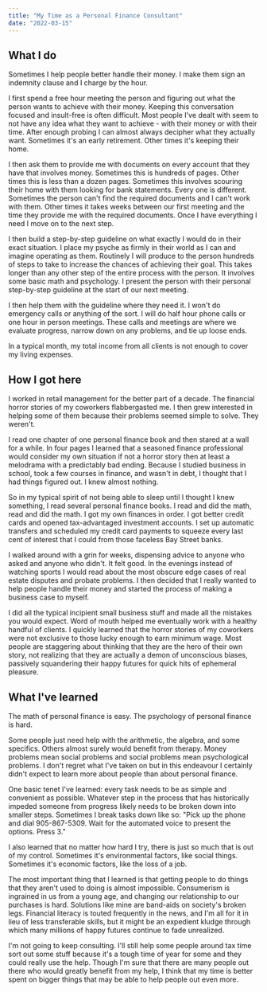 ```yaml
---
title: "My Time as a Personal Finance Consultant"
date: "2022-03-15"
---
```


## What I do

Sometimes I help people better handle their money. I make them sign an indemnity clause and I charge by the hour.

I first spend a free hour meeting the person and figuring out what the person wants to achieve with their money. Keeping this conversation focused and insult-free is often difficult. Most people I've dealt with seem to not have any idea what they want to achieve - with their money or with their time. After enough probing I can almost always decipher what they actually want. Sometimes it's an early retirement. Other times it's keeping their home.

I then ask them to provide me with documents on every account that they have that involves money. Sometimes this is hundreds of pages. Other times this is less than a dozen pages. Sometimes this involves scouring their home with them looking for bank statements. Every one is different. Sometimes the person can't find the required documents and I can't work with them. Other times it takes weeks between our first meeting and the time they provide me with the required documents. Once I have everything I need I move on to the next step.

I then build a step-by-step guideline on what exactly I would do in their exact situation. I place my psyche as firmly in their world as I can and imagine operating as them. Routinely I will produce to the person hundreds of steps to take to increase the chances of achieving their goal. This takes longer than any other step of the entire process with the person. It involves some basic math and psychology. I present the person with their personal step-by-step guideline at the start of our next meeting.

I then help them with the guideline where they need it. I won't do emergency calls or anything of the sort. I will do half hour phone calls or one hour in person meetings. These calls and meetings are where we evaluate progress, narrow down on any problems, and tie up loose ends.

In a typical month, my total income from all clients is not enough to cover my living expenses.

## How I got here

I worked in retail management for the better part of a decade. The financial horror stories of my coworkers flabbergasted me. I then grew interested in helping some of them because their problems seemed simple to solve. They weren't.

I read one chapter of one personal finance book and then stared at a wall for a while. In four pages I learned that a seasoned finance professional would consider my own situation if not a horror story then at least a melodrama with a predictably bad ending. Because I studied business in school, took a few courses in finance, and wasn't in debt, I thought that I had things figured out. I knew almost nothing.

So in my typical spirit of not being able to sleep until I thought I knew something, I read several personal finance books. I read and did the math, read and did the math. I got my own finances in order. I got better credit cards and opened tax-advantaged investment accounts. I set up automatic transfers and scheduled my credit card payments to squeeze every last cent of interest that I could from those faceless Bay Street banks.

I walked around with a grin for weeks, dispensing advice to anyone who asked and anyone who didn't. It felt good. In the evenings instead of watching sports I would read about the most obscure edge cases of real estate disputes and probate problems. I then decided that I really wanted to help people handle their money and started the process of making a business case to myself.

I did all the typical incipient small business stuff and made all the mistakes you would expect. Word of mouth helped me eventually work with a healthy handful of clients. I quickly learned that the horror stories of my coworkers were not exclusive to those lucky enough to earn minimum wage. Most people are staggering about thinking that they are the hero of their own story, not realizing that they are actually a demon of unconscious biases, passively squandering their happy futures for quick hits of ephemeral pleasure.

## What I've learned

The math of personal finance is easy. The psychology of personal finance is hard.

Some people just need help with the arithmetic, the algebra, and some specifics. Others almost surely would benefit from therapy. Money problems mean social problems and social problems mean psychological problems. I don't regret what I've taken on but in this endeavour I certainly didn't expect to learn more about people than about personal finance.

One basic tenet I've learned: every task needs to be as simple and convenient as possible. Whatever step in the process that has historically impeded someone from progress likely needs to be broken down into smaller steps. Sometimes I break tasks down like so: "Pick up the phone and dial 905-867-5309. Wait for the automated voice to present the options. Press 3."

I also learned that no matter how hard I try, there is just so much that is out of my control. Sometimes it's environmental factors, like social things. Sometimes it's economic factors, like the loss of a job.

The most important thing that I learned is that getting people to do things that they aren't used to doing is almost impossible. Consumerism is ingrained in us from a young age, and changing our relationship to our purchases is hard. Solutions like mine are band-aids on society's broken legs. Financial literacy is touted frequently in the news, and I'm all for it in lieu of less transferable skills, but it might be an expedient kludge through which many millions of happy futures continue to fade unrealized.

I'm not going to keep consulting. I'll still help some people around tax time sort out some stuff because it's a tough time of year for some and they could really use the help. Though I'm sure that there are many people out there who would greatly benefit from my help, I think that my time is better spent on bigger things that may be able to help people out even more.

